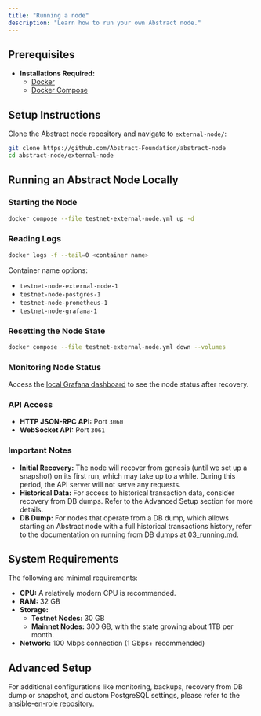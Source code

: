```yaml
---
title: "Running a node"
description: "Learn how to run your own Abstract node."
---
```


## Prerequisites

- **Installations Required:**
  - [Docker](https://docs.docker.com/get-docker/)
  - [Docker Compose](https://docs.docker.com/compose/install/)

## Setup Instructions

Clone the Abstract node repository and navigate to `external-node/`:

```bash
git clone https://github.com/Abstract-Foundation/abstract-node
cd abstract-node/external-node
```

## Running an Abstract Node Locally

### Starting the Node

```bash
docker compose --file testnet-external-node.yml up -d
```

### Reading Logs

```bash
docker logs -f --tail=0 <container name>
```

Container name options:

- `testnet-node-external-node-1`
- `testnet-node-postgres-1`
- `testnet-node-prometheus-1`
- `testnet-node-grafana-1`

### Resetting the Node State

```bash
docker compose --file testnet-external-node.yml down --volumes
```

### Monitoring Node Status

Access the [local Grafana dashboard](http://localhost:3000/d/0/external-node) to see the node status after recovery.

### API Access

- **HTTP JSON-RPC API:** Port `3060`
- **WebSocket API:** Port `3061`

### Important Notes

- **Initial Recovery:** The node will recover from genesis (until we set up a snapshot) on its first run, which may take up to a while. During
this period, the API server will not serve any requests.
- **Historical Data:** For access to historical transaction data, consider recovery from DB dumps. Refer to the Advanced Setup section for more details.
- **DB Dump:** For nodes that operate from a DB dump, which allows starting an Abstract node with a full historical
transactions history, refer to the documentation on running from DB dumps at [03_running.md](https://github.com/matter-labs/zksync-era/blob/78af2bf786bb4f7a639fef9fd169594101818b79/docs/src/guides/external-node/03_running.md).

## System Requirements

The following are minimal requirements:

- **CPU:** A relatively modern CPU is recommended.
- **RAM:** 32 GB
- **Storage:**
  - **Testnet Nodes:** 30 GB
  - **Mainnet Nodes:** 300 GB, with the state growing about 1TB per month.
- **Network:** 100 Mbps connection (1 Gbps+ recommended)

## Advanced Setup

For additional configurations like monitoring, backups, recovery from DB dump or snapshot, and custom PostgreSQL
settings, please refer to the [ansible-en-role repository](https://github.com/matter-labs/ansible-en-role).
